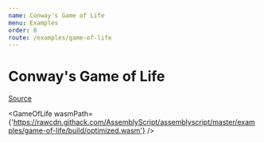 ```yaml
---
name: Conway's Game of Life
menu: Examples
order: 0
route: /examples/game-of-life
---
```



# Conway's Game of Life

[Source](https://github.com/AssemblyScript/assemblyscript/tree/master/examples/game-of-life)

<GameOfLife wasmPath={'https://rawcdn.githack.com/AssemblyScript/assemblyscript/master/examples/game-of-life/build/optimized.wasm'} />
